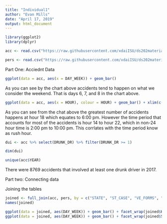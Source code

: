 ```yaml
---
title: "Individual1"
author: "Evan Mills"
date: "April 17, 2019"
output: html_document
---
```


```r
library(ggplot2)
library(dplyr)

acc <- read.csv("https://raw.githubusercontent.com/xdaiISU/ds202materials/master/hwlabs/fars2017/accident.csv", stringsAsFactors = FALSE)
```

```r
pers <- read.csv("https://raw.githubusercontent.com/xdaiISU/ds202materials/master/hwlabs/fars2017/person.csv", stringsAsFactors = FALSE)
```

Part One: Acciednt Data
```r
ggplot(data = acc, aes(x = DAY_WEEK)) + geom_bar()
```

As you can see by the chart above accidents tend to happen on what we consider the weekend. That is days 6, 7, and 8 in the chart above.

```r
ggplot(data = acc, aes(x = HOUR), colour = HOUR) + geom_bar() + xlim(c(-1,25))
```

As you can see from the chat above the greatest number of accidents happens at hour 18 which equates to 6:00 pm. However the time period that accounts for most of the accidents is hour 14 to hour 22, which in non-24 hour time is 2:00 pm to 10:00 pm. This corrlates with the time period know as rush hour.
```r
dui <- acc %>% select(DRUNK_DR) %>% filter(DRUNK_DR >= 1)

dim(dui)

unique(acc$YEAR)
```

There were 8769 accidents that involved at least one drunk driver in 2017. 

Part two: Connecting data

Joining the tables
```r
joined <- full_join(acc, pers, by = c("STATE", "ST_CASE", "VE_FORMS", "COUNTY", "DAY", "MONTH", "HOUR", "MINUTE", "RUR_URB", "FUNC_SYS","HARM_EV", "MAN_COLL"))
names(joined)
```

```r
ggplot(data = joined, aes(DAY_WEEK)) + geom_bar() + facet_wrap(joined$HOUR)
ggplot(data = joined, aes(DAY_WEEK)) + geom_bar() + facet_wrap(joined$SEX)
```
